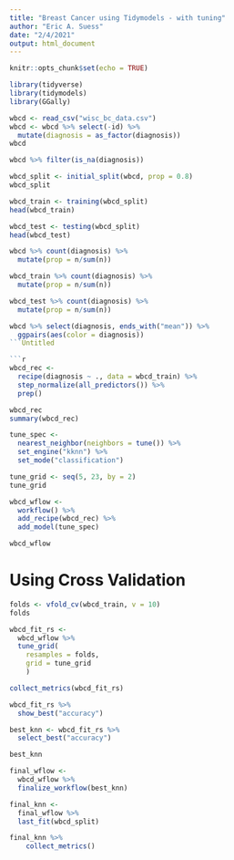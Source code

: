 ```yaml
---
title: "Breast Cancer using Tidymodels - with tuning"
author: "Eric A. Suess"
date: "2/4/2021"
output: html_document
---
```


```r
knitr::opts_chunk$set(echo = TRUE)
```

```r
library(tidyverse)
library(tidymodels)
library(GGally)
```

```r
wbcd <- read_csv("wisc_bc_data.csv")
wbcd <- wbcd %>% select(-id) %>% 
  mutate(diagnosis = as_factor(diagnosis))
wbcd
```

```r
wbcd %>% filter(is_na(diagnosis))
```

```r
wbcd_split <- initial_split(wbcd, prop = 0.8)
wbcd_split

wbcd_train <- training(wbcd_split)
head(wbcd_train)

wbcd_test <- testing(wbcd_split)
head(wbcd_test)
```

```r
wbcd %>% count(diagnosis) %>% 
  mutate(prop = n/sum(n))

wbcd_train %>% count(diagnosis) %>% 
  mutate(prop = n/sum(n))

wbcd_test %>% count(diagnosis) %>% 
  mutate(prop = n/sum(n))
```

```r
wbcd %>% select(diagnosis, ends_with("mean")) %>%   
  ggpairs(aes(color = diagnosis))
```Untitled

```r
wbcd_rec <-
  recipe(diagnosis ~ ., data = wbcd_train) %>%
  step_normalize(all_predictors()) %>% 
  prep()

wbcd_rec
summary(wbcd_rec)
```

```r
tune_spec <- 
  nearest_neighbor(neighbors = tune()) %>%
  set_engine("kknn") %>% 
  set_mode("classification")
```

```r
tune_grid <- seq(5, 23, by = 2)
tune_grid
```

```r
wbcd_wflow <-
  workflow() %>%
  add_recipe(wbcd_rec) %>%
  add_model(tune_spec)

wbcd_wflow
```

# Using Cross Validation

```r
folds <- vfold_cv(wbcd_train, v = 10)
folds
```

```r
wbcd_fit_rs <- 
  wbcd_wflow %>% 
  tune_grid(
    resamples = folds,
    grid = tune_grid
    )
```

```r
collect_metrics(wbcd_fit_rs)
```

```r
wbcd_fit_rs %>%
  show_best("accuracy")
```

```r
best_knn <- wbcd_fit_rs %>%
  select_best("accuracy")

best_knn
```

```r
final_wflow <- 
  wbcd_wflow %>% 
  finalize_workflow(best_knn)
```

```r
final_knn <- 
  final_wflow %>%
  last_fit(wbcd_split) 

final_knn %>% 
    collect_metrics()

```
